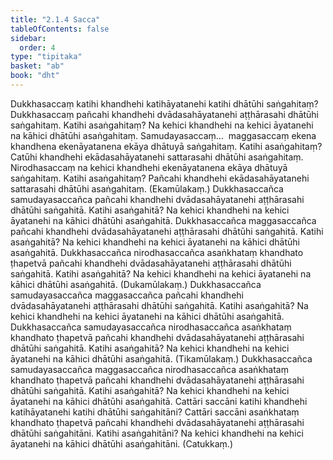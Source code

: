 ```yaml
---
title: "2.1.4 Sacca"
tableOfContents: false
sidebar:
  order: 4
type: "tipitaka"
basket: "ab"
book: "dht"
---
```



<DynamicBreadcrumb />

<Division number="40" book="dht">

<Paragraph number="80" book="dht">
Dukkhasaccaṃ katihi khandhehi katihāyatanehi katihi dhātūhi saṅgahitaṃ? Dukkhasaccaṃ pañcahi khandhehi dvādasahāyatanehi aṭṭhārasahi dhātūhi saṅgahitaṃ. Katihi asaṅgahitaṃ? Na kehici khandhehi na kehici āyatanehi na kāhici dhātūhi asaṅgahitaṃ.
</Paragraph>

</Division>
<Division number="41" book="dht">

<Paragraph number="81" book="dht">
Samudayasaccaṃ…  maggasaccaṃ ekena khandhena ekenāyatanena ekāya dhātuyā saṅgahitaṃ. Katihi asaṅgahitaṃ? Catūhi khandhehi ekādasahāyatanehi sattarasahi dhātūhi asaṅgahitaṃ.
</Paragraph>

</Division>
<Division number="42" book="dht">

<Paragraph number="82" book="dht">
Nirodhasaccaṃ na kehici khandhehi ekenāyatanena ekāya dhātuyā saṅgahitaṃ. Katihi asaṅgahitaṃ? Pañcahi khandhehi ekādasahāyatanehi sattarasahi dhātūhi asaṅgahitaṃ.

</Paragraph>
</Division>

<Paragraph number="83" type="center" book="dht">
(Ekamūlakaṃ.)


</Paragraph>

<Division number="43" book="dht">

<Paragraph number="84" book="dht">
Dukkhasaccañca samudayasaccañca pañcahi khandhehi dvādasahāyatanehi aṭṭhārasahi dhātūhi saṅgahitā. Katihi asaṅgahitā? Na kehici khandhehi na kehici āyatanehi na kāhici dhātūhi asaṅgahitā.
</Paragraph>

</Division>
<Division number="44" book="dht">

<Paragraph number="85" book="dht">
Dukkhasaccañca maggasaccañca pañcahi khandhehi dvādasahāyatanehi aṭṭhārasahi dhātūhi saṅgahitā. Katihi asaṅgahitā? Na kehici khandhehi na kehici āyatanehi na kāhici dhātūhi asaṅgahitā.
</Paragraph>

</Division>
<Division number="45" book="dht">

<Paragraph number="86" book="dht">
Dukkhasaccañca nirodhasaccañca asaṅkhataṃ khandhato ṭhapetvā pañcahi khandhehi dvādasahāyatanehi aṭṭhārasahi dhātūhi saṅgahitā. Katihi asaṅgahitā? Na kehici khandhehi na kehici āyatanehi na kāhici dhātūhi asaṅgahitā.

</Paragraph>
</Division>

<Paragraph number="87" type="center" book="dht">
(Dukamūlakaṃ.)


</Paragraph>

<Division number="46" book="dht">

<Paragraph number="88" book="dht">
Dukkhasaccañca samudayasaccañca maggasaccañca pañcahi khandhehi dvādasahāyatanehi aṭṭhārasahi dhātūhi saṅgahitā. Katihi asaṅgahitā? Na kehici khandhehi na kehici āyatanehi na kāhici dhātūhi asaṅgahitā.
</Paragraph>

</Division>
<Division number="47" book="dht">

<Paragraph number="89" book="dht">
Dukkhasaccañca samudayasaccañca nirodhasaccañca asaṅkhataṃ khandhato ṭhapetvā pañcahi khandhehi dvādasahāyatanehi aṭṭhārasahi dhātūhi saṅgahitā. Katihi asaṅgahitā? Na kehici khandhehi na kehici āyatanehi na kāhici dhātūhi asaṅgahitā.

</Paragraph>
</Division>

<Paragraph number="90" type="center" book="dht">
(Tikamūlakaṃ.)


</Paragraph>

<Division number="48" book="dht">

<Paragraph number="91" book="dht">
Dukkhasaccañca samudayasaccañca maggasaccañca nirodhasaccañca asaṅkhataṃ khandhato ṭhapetvā pañcahi khandhehi dvādasahāyatanehi aṭṭhārasahi dhātūhi saṅgahitā. Katihi asaṅgahitā? Na kehici khandhehi na kehici āyatanehi na kāhici dhātūhi asaṅgahitā.
</Paragraph>

</Division>
<Division number="49" book="dht">

<Paragraph number="92" book="dht">
Cattāri saccāni katihi khandhehi katihāyatanehi katihi dhātūhi saṅgahitāni? Cattāri saccāni asaṅkhataṃ khandhato ṭhapetvā pañcahi khandhehi dvādasahāyatanehi aṭṭhārasahi dhātūhi saṅgahitāni. Katihi asaṅgahitāni? Na kehici khandhehi na kehici āyatanehi na kāhici dhātūhi asaṅgahitāni.

</Paragraph>
</Division>

<Paragraph number="93" type="center" book="dht">
(Catukkaṃ.)
</Paragraph>